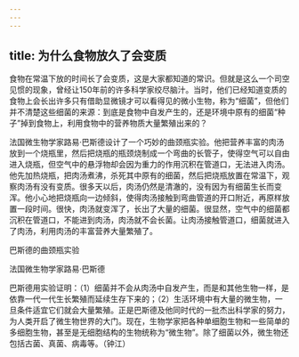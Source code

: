 ```yaml
---
---
---
```

title: 为什么食物放久了会变质
---




食物在常温下放的时间长了会变质，这是大家都知道的常识。但就是这么一个司空见惯的现象，曾经让150年前的许多科学家绞尽脑汁。当时，他们已经知道变质的食物上会长出许多只有借助显微镜才可以看得见的微小生物，称为“细菌”，但他们并不清楚这些细菌的来源：到底是食物中自发产生的，还是环境中原有的细菌“种子”掉到食物上，利用食物中的营养物质大量繁殖出来的？

法国微生物学家路易·巴斯德设计了一个巧妙的曲颈瓶实验。他把营养丰富的肉汤放到一个烧瓶里，然后把烧瓶的瓶颈烧制成一个弯曲的长管子，使得空气可以自由进入烧瓶，但空气中的悬浮物却会因为重力的作用沉积在管道口，无法进入肉汤。他先加热烧瓶，把肉汤煮沸，杀死其中原有的细菌，然后把烧瓶放置在常温下，观察肉汤有没有变质。很多天以后，肉汤仍然是清澈的，没有因为有细菌生长而变浑。他小心地把烧瓶向一边倾斜，使得肉汤接触到弯曲管道的开口附近，再原样放置一段时间。很快，肉汤就变浑了，长出了大量的细菌。很显然，空气中的细菌都沉积在管道口，不能进到肉汤，肉汤就不会长菌。让肉汤接触管道口，细菌就进入了肉汤，利用肉汤的丰富营养大量繁殖了。

巴斯德的曲颈瓶实验



法国微生物学家路易·巴斯德



巴斯德用实验证明：（1）细菌并不会从肉汤中自发产生，而是和其他生物一样，是依靠一代一代生长繁殖而延续生存下来的；（2）生活环境中有大量的微生物，一旦条件适宜它们就会大量繁殖。正是巴斯德及他同时代的一批杰出科学家的努力，为人类开启了微生物世界的大门。现在，生物学家把各种单细胞生物和一些简单的多细胞生物，甚至是无细胞结构的生物统称为“微生物”。除了细菌以外，微生物还包括古菌、真菌、病毒等。（钟江）